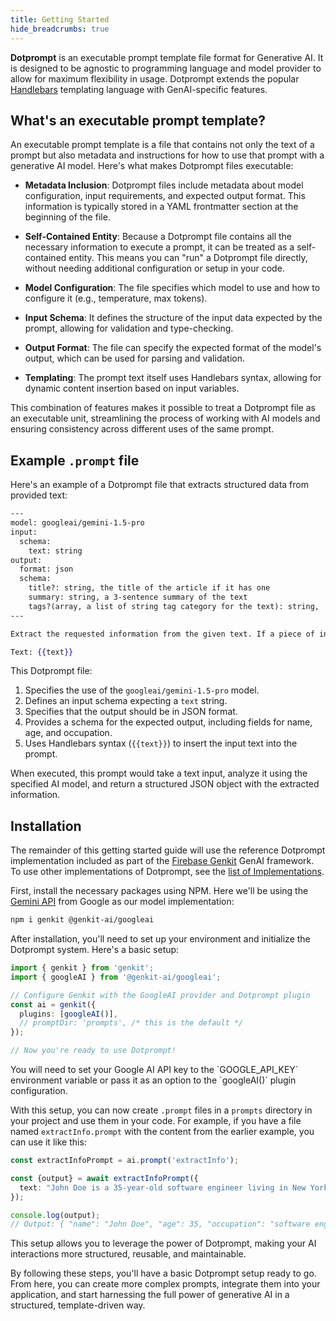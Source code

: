 ```yaml
---
title: Getting Started
hide_breadcrumbs: true
---
```


**Dotprompt** is an executable prompt template file format for Generative AI. It is designed to be agnostic to programming language and model provider to allow for maximum flexibility in usage. Dotprompt extends the popular [Handlebars](https://handlebarsjs.com) templating language with GenAI-specific features.

## What's an executable prompt template?

An executable prompt template is a file that contains not only the text of a prompt but also metadata and instructions for how to use that prompt with a generative AI model. Here's what makes Dotprompt files executable:

- **Metadata Inclusion**: Dotprompt files include metadata about model configuration, input requirements, and expected output format. This information is typically stored in a YAML frontmatter section at the beginning of the file.

- **Self-Contained Entity**: Because a Dotprompt file contains all the necessary information to execute a prompt, it can be treated as a self-contained entity. This means you can "run" a Dotprompt file directly, without needing additional configuration or setup in your code.

- **Model Configuration**: The file specifies which model to use and how to configure it (e.g., temperature, max tokens).

- **Input Schema**: It defines the structure of the input data expected by the prompt, allowing for validation and type-checking.

- **Output Format**: The file can specify the expected format of the model's output, which can be used for parsing and validation.

- **Templating**: The prompt text itself uses Handlebars syntax, allowing for dynamic content insertion based on input variables.

This combination of features makes it possible to treat a Dotprompt file as an executable unit, streamlining the process of working with AI models and ensuring consistency across different uses of the same prompt.

## Example `.prompt` file

Here's an example of a Dotprompt file that extracts structured data from provided text:

```handlebars
---
model: googleai/gemini-1.5-pro
input:
  schema:
    text: string
output:
  format: json
  schema:
    title?: string, the title of the article if it has one
    summary: string, a 3-sentence summary of the text
    tags?(array, a list of string tag category for the text): string, 
---

Extract the requested information from the given text. If a piece of information is not present, omit that field from the output.

Text: {{text}}
```

This Dotprompt file:

1. Specifies the use of the `googleai/gemini-1.5-pro` model.
2. Defines an input schema expecting a `text` string.
3. Specifies that the output should be in JSON format.
4. Provides a schema for the expected output, including fields for name, age, and occupation.
5. Uses Handlebars syntax (`{{text}}`) to insert the input text into the prompt.

When executed, this prompt would take a text input, analyze it using the specified AI model, and return a structured JSON object with the extracted information.

## Installation

The remainder of this getting started guide will use the reference Dotprompt implementation included as part of the [Firebase Genkit](https://github.com/firebase/genkit) GenAI framework. To use other implementations of Dotprompt, see the [list of Implementations](/implementations).

First, install the necessary packages using NPM. Here we'll be using the [Gemini API](https://ai.google.dev/gemini-api) from Google as our model implementation:

```bash
npm i genkit @genkit-ai/googleai
```

After installation, you'll need to set up your environment and initialize the Dotprompt system. Here's a basic setup:

```typescript
import { genkit } from 'genkit';
import { googleAI } from '@genkit-ai/googleai';

// Configure Genkit with the GoogleAI provider and Dotprompt plugin
const ai = genkit({
  plugins: [googleAI()],
  // promptDir: 'prompts', /* this is the default */
});

// Now you're ready to use Dotprompt!
```

<Callout type="info">
You will need to set your Google AI API key to the `GOOGLE_API_KEY` environment variable or pass it as an option to the `googleAI()` plugin configuration.
</Callout>

With this setup, you can now create `.prompt` files in a `prompts` directory in your project and use them in your code. For example, if you have a file named `extractInfo.prompt` with the content from the earlier example, you can use it like this:

```typescript
const extractInfoPrompt = ai.prompt('extractInfo');

const {output} = await extractInfoPrompt({
  text: "John Doe is a 35-year-old software engineer living in New York.",
});

console.log(output);
// Output: { "name": "John Doe", "age": 35, "occupation": "software engineer" }
```

This setup allows you to leverage the power of Dotprompt, making your AI interactions more structured, reusable, and maintainable.

By following these steps, you'll have a basic Dotprompt setup ready to go. From here, you can create more complex prompts, integrate them into your application, and start harnessing the full power of generative AI in a structured, template-driven way.
